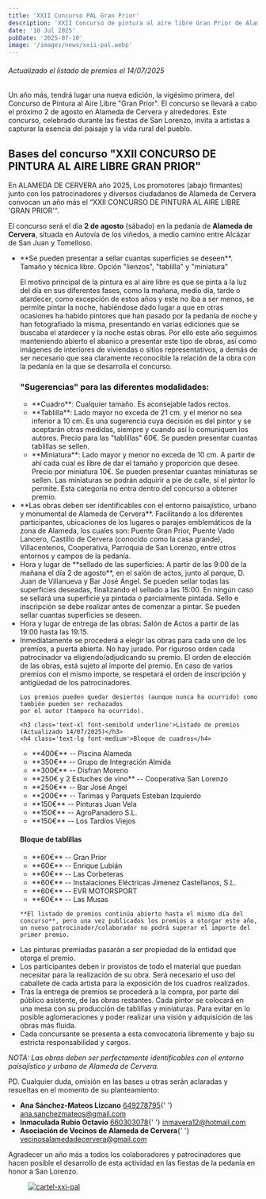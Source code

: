 ```yaml
---
title: 'XXII Concurso PAL Gran Prior'
description: 'XXII Concurso de pintura al aire libre Gran Prior de Alameda de Cervera'
date: '10 Jul 2025'
pubDate: '2025-07-10'
image: '/images/news/xxii-pal.webp'
---
```

<h6 class='text-sm'>Actualizado el listado de premios el 14/07/2025</h6>


Un año más, tendrá lugar una nueva edición, la vigésimo primera, del Concurso de Pintura al Aire Libre "Gran Prior". El concurso se llevará a cabo el próximo 2 de agosto en Alameda de Cervera y alrededores. Este concurso, celebrado durante las fiestas de San Lorenzo, invita a artistas a capturar la esencia del paisaje y la vida rural del pueblo.

<h2 class='text-xl font-semibold title-font text-gray-800 pl-5 text-center'>
	Bases del concurso "XXII CONCURSO DE PINTURA AL AIRE LIBRE GRAN PRIOR"
</h2>

En ALAMEDA DE CERVERA año 2025,
Los promotores (abajo firmantes) junto con los patrocinadores y diversos ciudadanos de Alameda de Cervera convocan un año más el
“XXII CONCURSO DE PINTURA AL AIRE LIBRE 'GRAN PRIOR'".

El concurso será el día **2 de agosto** (sábado) en la pedanía de **Alameda de Cervera**, situada en Autovía de los viñedos, a medio camino entre Alcázar de San Juan y Tomelloso.

<ul class='flex flex-col space-y-4 md:space-y-8 list-disc ml-8'>
<li class='space-y-4'> 
<p>**Se pueden presentar a sellar cuantas superficies se deseen**. Tamaño y técnica libre. Opción "lienzos", "tablilla" y "miniatura"</p>

<p>
	El motivo principal de la pintura es al aire libre es que se pinta a la luz del día en sus diferentes fases, como la mañana, medio día, tarde o atardecer, como excepción de estos años y este no iba a ser menos, se permite pintar la noche, habiéndose dado lugar a que en otras ocasiones ha habido pintores que han pasado por la pedanía de noche y han fotografiado la misma, presentando en varias ediciones que se buscaba el atardecer y la noche estas obras. Por ello este año seguimos manteniendo abierto el abanico a presentar este tipo de obras, así como imágenes de interiores de viviendas o sitios representativos, a demás de ser necesario que sea claramente reconocible la relación de la obra con la pedanía en la que se desarrolla el concurso.
</p>

<h3 class='text-xl font-semibold'>"Sugerencias" para las diferentes modalidades:</h3>

<ul class='flex flex-col space-y-4 list-disc ml-8'>
	<li>**Cuadro**: Cualquier tamaño. Es aconsejable lados rectos.</li>
	<li>
		**Tablilla**: Lado mayor no exceda de 21 cm. y el menor no sea inferior a 10 cm. Es una
		sugerencia cuya decisión es del pintor y se aceptarán otras medidas, siempre y cuando así lo
		comuniquen los autores. Precio para las "tablillas" 60€. Se pueden presentar cuantas tablillas
		se sellen.
	</li>
	<li>
		**Miniatura**: Lado mayor y menor no exceda de 10 cm. A partir de ahí cada cual es libre de dar
		el tamaño y proporción que desee. Precio por miniatura 10€. Se pueden presentar cuantas
		miniaturas se sellen. Las miniaturas se podrán adquirir a pie de calle, si el pintor lo permite.
		Esta categoría no entra dentro del concurso a obtener premio.
	</li>
</ul>

</li>
<li>**Las obras deben ser identificables con el entorno paisajístico, urbano y monumental de Alameda de Cervera**. Facilitando a los diferentes participantes, ubicaciones de los lugares o parajes emblemáticos de la zona de Alameda, los cuales son: Puente Gran Prior, Puente Vado Lancero, Castillo de Cervera (conocido como la casa grande), Villacentenos, Cooperativa, Parroquia de San Lorenzo, entre otros entornos y campos de la pedanía.</li>

<li>
	Hora y lugar de **sellado de las superficies: A partir de las 9:00 de la mañana el día 2 de
	agosto**, en el salón de actos, junto al parque, D. Juan de Villanueva y Bar José Ángel. Se pueden
	sellar todas las superficies deseadas, finalizando el sellado a las 15:00. En ningún caso se
	sellará una superficie ya pintada o parcialmente pintada. Sello e inscripción se debe realizar
	antes de comenzar a pintar. Se pueden sellar cuantas superficies se deseen.
</li>

<li>Hora y lugar de entrega de las obras: Salón de Actos a partir de las 19:00 hasta las 19:15.</li>

<li class='space-y-4'>
	Inmediatamente se procederá a elegir las obras para cada uno de los premios, a puerta abierta. No
	hay jurado. Por riguroso orden cada patrocinador va eligiendo/adjudicando su premio. El orden de
	elección de las obras, está sujeto al importe del premio. En caso de varios premios con el mismo
	importe, se respetará el orden de inscripción y antigüedad de los patrocinadores.

    Los premios pueden quedar desiertos (aunque nunca ha ocurrido) como también pueden ser rechazados
    por el autor (tampoco ha ocurrido).

    <h3 class='text-xl font-semibold underline'>Listado de premios (Actualizado 14/07/2025)</h3>
    <h4 class='text-lg font-medium'>Bloque de cuadros</h4>

<ul class='flex flex-col space-y-4 list-disc ml-8'>
	<li>**400€** -- Piscina Alameda</li>
	<li>**350€** -- Grupo de Integración Almida</li>
	<li>**300€** -- Disfran Moreno</li>
	<li>**250€ y 2 Estuches de vino** -- Cooperativa San Lorenzo</li>
	<li>**250€** -- Bar José Angel</li>
	<li>**200€** -- Tarimas y Parquets Esteban Izquierdo</li>
	<li>**150€** -- Pinturas Juan Vela</li>
	<li>**150€** -- AgroPanadero S.L.</li>
	<li>**150€** -- Los Tardíos Viejos</li>
</ul>

<h4 class='text-lg font-medium'>Bloque de tablillas</h4>

<ul class='flex flex-col space-y-4 list-disc ml-8'>
	<li>**60€** -- Gran Prior</li>
	<li>**60€** -- Enrique Lubián</li>
	<li>**60€** -- Las Corbeteras</li>
	<li>**60€** -- Instalaciones Eléctricas Jimenez Castellanos, S.L. </li>
	<li>**60€** -- EVR MOTORSPORT</li>
	<li>**60€** -- Las Musas</li>
</ul>


    **El listado de premios continúa abierto hasta el mismo día del concurso**, pero una vez publicados los premios a otorgar este año, un nuevo patrocinador/colaborador no podrá superar el importe del primer premio.

</li>


<li class="list-none">Las pinturas premiadas pasarán a ser propiedad de la entidad que otorga el premio.</li>
<li class="list-none">
Los participantes deben ir provistos de todo el material que puedan necesitar para la realización de su obra. Será necesario el uso del caballete de cada artista para la exposición de los cuadros realizados.
</li>

<li>
	Tras la entrega de premios se procederá a la compra, por parte del público asistente, de las obras restantes. Cada pintor se colocará en una mesa con su producción de tablillas y miniaturas. Para evitar en lo posible aglomeraciones y poder realizar una visión y adquisición de las obras más fluida.
</li>


<li>
	Cada concursante se presenta a esta convocatoria libremente y bajo su estricta responsabilidad y cargos.
</li>

</ul>

_NOTA: Las obras deben ser perfectamente identificables con el entorno paisajístico y urbano de Alameda de Cervera._

PD. Cualquier duda, omisión en las bases u otras serán aclaradas y resueltas en el momento de su planteamiento:

<ul class='flex flex-col list-disc ml-8'>
	<li class='break-before-auto'>
		<strong class='mr-2'>Ana Sánchez-Mateos Lizcano</strong> <a href='tel:649278795'>649278795</a>{' '}
		<a href='mailto:ana.sanchezmateos@gmail.com'>ana.sanchezmateos@gmail.com</a>
	</li>
	<li>
		<strong class='mr-2'>Inmaculada Rubio Octavio</strong> <a href='tel:660303078'>660303078</a>{' '}
		<a href='mailto:inmavera12@hotmail.com'>inmavera12@hotmail.com</a>
	</li>
	<li>
		<strong class='mr-2'>Asociación de Vecinos de Alameda de Cervera</strong>{' '}
		<a href='mailto:vecinosalamedadecervera@gmail.com'>vecinosalamedadecervera@gmail.com</a>
	</li>
</ul>

Agradecer un año más a todos los colaboradores y patrocinadores que hacen posible el desarrollo de esta actividad en las fiestas de la pedanía en honor a San Lorenzo.

<figure class='rounded shadow-lg shadow-gray-400 bg-gray-800 max-w-md mx-auto'>
	<a href='/images/news/xxii-pal.webp' target='_blank' rel='noopener noreferrer'>
		<img
			src='/images/news/xxii-pal.webp'
			alt='cartel-xxi-pal'
			class='rounded max-w-auto mt-14'
		/>
	</a>
</figure>
